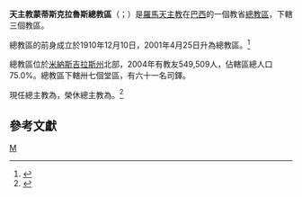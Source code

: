{{Infobox Roman Catholic diocese
|jurisdiction     = 總教區
|name             = 蒙蒂斯克拉魯斯
|latin= Archidioecesis Montisclarensis
|image =
|caption =
|location = [[巴西|巴西]]
|territory =[[米納斯吉拉斯州|米納斯吉拉斯州]]北部
|population =549,509
|rite = [[罗马礼|罗马礼]]
|patron =
|province =
|established = 1910年
|cathedral = [[阿帕雷西達聖母主教座堂_(蒙蒂斯克拉魯斯)|阿帕雷西達聖母主教座堂]]
|co-cathedral =
|leadership = 總主教
|website = [http://www.arquimoc.com/ 官方網頁]
|pope = {{incumbent pope}}
|metropolitan = {{link-pt|若望·猶斯定·德·梅德羅斯·西爾瓦|João Justino de Medeiros Silva}}
|coadjutor archbishop =
|auxiliary =
|emeritus = {{link-pt|若瑟·阿爾伯·莫拉|José Alberto Moura}}（榮休總主教）
}}

'''天主教蒙蒂斯克拉魯斯總教區'''（{{lang-la|Archidioecesis Montisclarensis}}；{{lang-pt|Arquidiocese de Montes Claros}}）是[[羅馬天主教|羅馬天主教]]在[[巴西|巴西]]的一個教省[[總教區|總教區]]，下轄三個教區。

總教區的前身成立於1910年12月10日，2001年4月25日升為總教區。<ref>{{cite web |title=MONTISCLARENSIS* |url=https://w2.vatican.va/content/john-paul-ii/la/apost_constitutions/documents/hf_jp-ii_apc_20010425_maiori-christifidelium.html |publisher=Libreria Editrice Vaticana |accessdate=2019-07-19 |archiveurl=https://web.archive.org/web/20190719153703/https://w2.vatican.va/content/john-paul-ii/la/apost_constitutions/documents/hf_jp-ii_apc_20010425_maiori-christifidelium.html |archivedate=2019-07-19 |language=la |date=2001-04-25 |dead-url=no }}</ref>

總教區位於[[米納斯吉拉斯州|米納斯吉拉斯州]]北部，2004年有教友549,509人，佔轄區總人口75.0%。總教區下轄卅七個堂區，有六十一名司鐸。

現任總主教為{{link-pt|若望·猶斯定·德·梅德羅斯·西爾瓦|João Justino de Medeiros Silva}}，榮休總主教為{{link-pt|若瑟·亞爾伯·莫拉|José Alberto Moura}}。<ref name="appointment">{{cite press release|url=https://press.vatican.va/content/salastampa/en/bollettino/pubblico/2018/11/21/181121c.html|title=Resignations and Appointments, 21.11.2018|language=en|publisher=Holy See Press Office|accessdate=2019-07-19|date=2018-11-21|archiveurl=https://web.archive.org/web/20190719153542/https://press.vatican.va/content/salastampa/en/bollettino/pubblico/2018/11/21/181121c.html|archivedate=2019-07-19|dead-url=no}}</ref>

==參考文獻==
{{reflist}}

{{巴西天主教教省}}
[[Category:巴西天主教教區|M]]